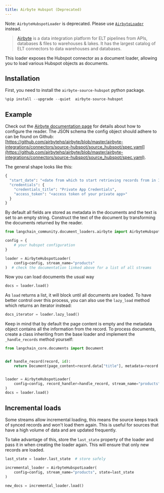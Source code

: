 ```yaml
---
title: Airbyte Hubspot (Deprecated)
---
```


Note: `AirbyteHubspotLoader` is deprecated. Please use [`AirbyteLoader`](/oss/javascript/integrations/document_loaders/airbyte) instead.

>[Airbyte](https://github.com/airbytehq/airbyte) is a data integration platform for ELT pipelines from APIs, databases & files to warehouses & lakes. It has the largest catalog of ELT connectors to data warehouses and databases.

This loader exposes the Hubspot connector as a document loader, allowing you to load various Hubspot objects as documents.



## Installation

First, you need to install the `airbyte-source-hubspot` python package.


```python
%pip install --upgrade --quiet  airbyte-source-hubspot
```

## Example

Check out the [Airbyte documentation page](https://docs.airbyte.com/integrations/sources/hubspot/) for details about how to configure the reader.
The JSON schema the config object should adhere to can be found on Github: [https://github.com/airbytehq/airbyte/blob/master/airbyte-integrations/connectors/source-hubspot/source_hubspot/spec.yaml](https://github.com/airbytehq/airbyte/blob/master/airbyte-integrations/connectors/source-hubspot/source_hubspot/spec.yaml).

The general shape looks like this:
```python
{
  "start_date": "<date from which to start retrieving records from in ISO format, e.g. 2020-10-20T00:00:00Z>",
  "credentials": {
    "credentials_title": "Private App Credentials",
    "access_token": "<access token of your private app>"
  }
}
```

By default all fields are stored as metadata in the documents and the text is set to an empty string. Construct the text of the document by transforming the documents returned by the reader.


```python
from langchain_community.document_loaders.airbyte import AirbyteHubspotLoader

config = {
    # your hubspot configuration
}

loader = AirbyteHubspotLoader(
    config=config, stream_name="products"
)  # check the documentation linked above for a list of all streams
```

Now you can load documents the usual way


```python
docs = loader.load()
```

As `load` returns a list, it will block until all documents are loaded. To have better control over this process, you can also use the `lazy_load` method which returns an iterator instead:


```python
docs_iterator = loader.lazy_load()
```

Keep in mind that by default the page content is empty and the metadata object contains all the information from the record. To process documents, create a class inheriting from the base loader and implement the `_handle_records` method yourself:


```python
from langchain_core.documents import Document


def handle_record(record, id):
    return Document(page_content=record.data["title"], metadata=record.data)


loader = AirbyteHubspotLoader(
    config=config, record_handler=handle_record, stream_name="products"
)
docs = loader.load()
```

## Incremental loads

Some streams allow incremental loading, this means the source keeps track of synced records and won't load them again. This is useful for sources that have a high volume of data and are updated frequently.

To take advantage of this, store the `last_state` property of the loader and pass it in when creating the loader again. This will ensure that only new records are loaded.


```python
last_state = loader.last_state  # store safely

incremental_loader = AirbyteHubspotLoader(
    config=config, stream_name="products", state=last_state
)

new_docs = incremental_loader.load()
```
